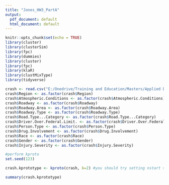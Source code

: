 ```yaml
---
title: "Jones_HW3_PartA"
output:
  pdf_document: default
  html_document: default
---
```

```r
knitr::opts_chunk$set(echo = TRUE)
library(cluster)
library(clusterSim)
library(fpc)
library(dummies)
library(cluster)
library(fpc)
library(klaR)
library(clustMixType)
library(tidyverse)
```

```r
crash <- read.csv("E:/Onedrive/Training and Education/Masters/Applied Data Mining - 8/HW3/GITHUB/ADM_HW3/data/crashv2.csv")
crash$Region <- as.factor(crash$Region)
crash$Atmospheric.Conditions <- as.factor(crash$Atmospheric.Conditions)
crash$Roadway <- as.factor(crash$Roadway)
crash$Roadway.Area <- as.factor(crash$Roadway.Area)
crash$Roadway.Type <- as.factor(crash$Roadway.Type)
crash$Road.Type...Category <- as.factor(crash$Road.Type...Category)
crash$Driver.Over.Federal.Limit. <- as.factor(crash$Driver.Over.Federal.Limit.)
crash$Person.Type <- as.factor(crash$Person.Type)
crash$Drug.Involvement <- as.factor(crash$Drug.Involvement)
crash$Race <- as.factor(crash$Race)
crash$Gender <- as.factor(crash$Gender)
crash$Injury.Severity <- as.factor(crash$Injury.Severity)


```


```r
#perform kproto
set.seed(123)

crash.kprototype <- kproto(crash, k=2) #you should try setting nstart > 1. 

summary(crash.kprototype)
```
